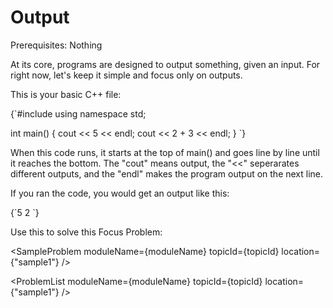 


<Sidebar moduleName={moduleName} /> 

# Output

Prerequisites: Nothing

At its core, programs are designed to output something, given an input. For right now, let's keep it simple and 
focus only on outputs. 

This is your basic C++ file: 

<div style={{ transform: 'translateX(150px)' }}>
  <SyntaxHighlighter language="cpp" style={okaidia}>
{`#include <iostream>
using namespace std;

int main() {
    cout << 5 << endl; 
    cout << 2 + 3 << endl; 
}
`}
  </SyntaxHighlighter>
</div>

When this code runs, it starts at the top of main() and goes line by line until it reaches the bottom. The "cout" 
means output, the "\<\<" seperarates different outputs, and the "endl" makes the program output on the next line. 

If you ran the code, you would get an output like this: 

<div style={{ transform: 'translateX(150px)' }}>
  <SyntaxHighlighter language="cpp" style={okaidia}>
{`5
2
`}
  </SyntaxHighlighter>
</div>

Use this to solve this Focus Problem: 

<SampleProblem  moduleName={moduleName} topicId={topicId} location={"sample1"} /> 

<ProblemList  moduleName={moduleName} topicId={topicId} location={"sample1"} /> 



<TopicProgress moduleName={moduleName} topicId={topicId} />




